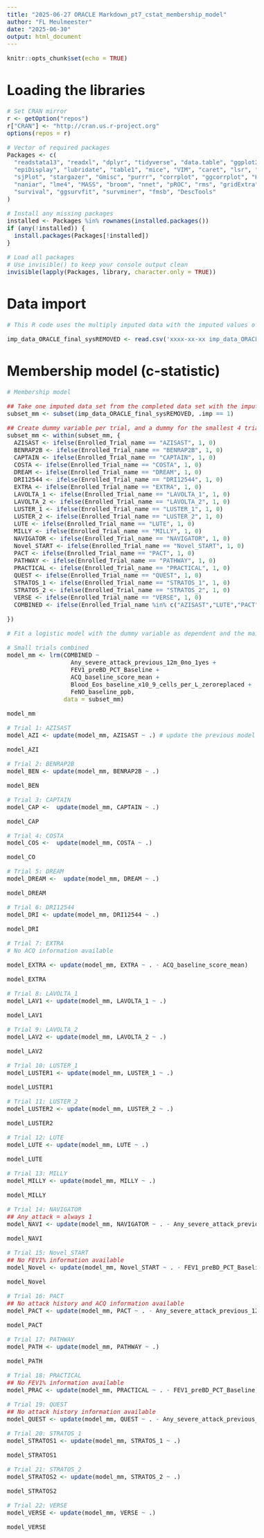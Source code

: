---
title: "2025-06-27 ORACLE Markdown_pt7_cstat_membership_model"
author: "FL Meulmeester"
date: "2025-06-30"
output: html_document
---

```{r setup, include=FALSE}
knitr::opts_chunk$set(echo = TRUE)
```

<style>
body {
text-align: justify}
</style>

<style type="text/css">
  body{
  font-size: 12pt;
}
</style>

<style type="text/css">
.main-container {
  max-width: 1600px;
  margin-left: auto;
  margin-right: auto;
}
</style>


# Loading the libraries
 
```{r Packages, eval = FALSE, results = 'hide'}

# Set CRAN mirror
r <- getOption("repos")
r["CRAN"] <- "http://cran.us.r-project.org"
options(repos = r)

# Vector of required packages
Packages <- c(
  "readstata13", "readxl", "dplyr", "tidyverse", "data.table", "ggplot2", "car",
  "epiDisplay", "lubridate", "table1", "mice", "VIM", "caret", "lsr", "tidymodels",
  "sjPlot", "stargazer", "Gmisc", "purrr", "corrplot", "ggcorrplot", "Hmisc",
  "naniar", "lme4", "MASS", "broom", "nnet", "pROC", "rms", "gridExtra",
  "survival", "ggsurvfit", "survminer", "fmsb", "DescTools"
)

# Install any missing packages
installed <- Packages %in% rownames(installed.packages())
if (any(!installed)) {
  install.packages(Packages[!installed])
}

# Load all packages
# Use invisible() to keep your console output clean
invisible(lapply(Packages, library, character.only = TRUE))
```


# Data import

```{r, eval = FALSE}
# This R code uses the multiply imputed data with the imputed values of systematically missings put back to NA (_sysREMOVED)  -- see pt6 of the ORACLE Markdown for the imputation process

imp_data_ORACLE_final_sysREMOVED <- read.csv('xxxx-xx-xx imp_data_ORACLE_final_COMPLETE.csv')

```


# Membership model (c-statistic)

```{r, eval = FALSE}
# Membership model

## Take one imputed data set from the completed data set with the imputed values of the systematically missings removed 
subset_mm <- subset(imp_data_ORACLE_final_sysREMOVED, .imp == 1)

## Create dummy variable per trial, and a dummy for the smallest 4 trials combined
subset_mm <- within(subset_mm, {
  AZISAST <- ifelse(Enrolled_Trial_name == "AZISAST", 1, 0)
  BENRAP2B <- ifelse(Enrolled_Trial_name == "BENRAP2B", 1, 0)
  CAPTAIN <- ifelse(Enrolled_Trial_name == "CAPTAIN", 1, 0)
  COSTA <- ifelse(Enrolled_Trial_name == "COSTA", 1, 0)
  DREAM <- ifelse(Enrolled_Trial_name == "DREAM", 1, 0)
  DRI12544 <- ifelse(Enrolled_Trial_name == "DRI12544", 1, 0)
  EXTRA <- ifelse(Enrolled_Trial_name == "EXTRA", 1, 0)
  LAVOLTA_1 <- ifelse(Enrolled_Trial_name == "LAVOLTA_1", 1, 0)
  LAVOLTA_2 <- ifelse(Enrolled_Trial_name == "LAVOLTA_2", 1, 0)
  LUSTER_1 <- ifelse(Enrolled_Trial_name == "LUSTER_1", 1, 0)
  LUSTER_2 <- ifelse(Enrolled_Trial_name == "LUSTER_2", 1, 0)
  LUTE <- ifelse(Enrolled_Trial_name == "LUTE", 1, 0)
  MILLY <- ifelse(Enrolled_Trial_name == "MILLY", 1, 0)
  NAVIGATOR <- ifelse(Enrolled_Trial_name == "NAVIGATOR", 1, 0)
  Novel_START <- ifelse(Enrolled_Trial_name == "Novel_START", 1, 0)
  PACT <- ifelse(Enrolled_Trial_name == "PACT", 1, 0)
  PATHWAY <- ifelse(Enrolled_Trial_name == "PATHWAY", 1, 0)
  PRACTICAL <- ifelse(Enrolled_Trial_name == "PRACTICAL", 1, 0)
  QUEST <- ifelse(Enrolled_Trial_name == "QUEST", 1, 0)
  STRATOS_1 <- ifelse(Enrolled_Trial_name == "STRATOS_1", 1, 0)
  STRATOS_2 <- ifelse(Enrolled_Trial_name == "STRATOS_2", 1, 0)
  VERSE <- ifelse(Enrolled_Trial_name == "VERSE", 1, 0)
  COMBINED <- ifelse(Enrolled_Trial_name %in% c("AZISAST","LUTE","PACT","VERSE"), 1, 0)

})

```


```{r, eval = FALSE}
# Fit a logistic model with the dummy variable as dependent and the main variables as independent 

# Small trials combined
model_mm <- lrm(COMBINED ~ 
                  Any_severe_attack_previous_12m_0no_1yes + 
                  FEV1_preBD_PCT_Baseline + 
                  ACQ_baseline_score_mean + 
                  Blood_Eos_baseline_x10_9_cells_per_L_zeroreplaced + 
                  FeNO_baseline_ppb, 
                data = subset_mm)

model_mm
```

```{r, eval = FALSE}
# Trial 1: AZISAST
model_AZI <- update(model_mm, AZISAST ~ .) # update the previous model by replacing the trial

model_AZI
```


```{r, eval = FALSE}
# Trial 2: BENRAP2B
model_BEN <- update(model_mm, BENRAP2B ~ .)

model_BEN
``` 


```{r, eval = FALSE}
# Trial 3: CAPTAIN
model_CAP <-  update(model_mm, CAPTAIN ~ .)

model_CAP
```


```{r, eval = FALSE}
# Trial 4: COSTA
model_COS <-  update(model_mm, COSTA ~ .)

model_CO

```


```{r, eval = FALSE}
# Trial 5: DREAM
model_DREAM <-  update(model_mm, DREAM ~ .)

model_DREAM
```


```{r, eval = FALSE}
# Trial 6: DRI12544
model_DRI <- update(model_mm, DRI12544 ~ .)

model_DRI
```


```{r, eval = FALSE}
# Trial 7: EXTRA
# No ACQ information available

model_EXTRA <- update(model_mm, EXTRA ~ . - ACQ_baseline_score_mean)

model_EXTRA
```


```{r, eval = FALSE}
# Trial 8: LAVOLTA_1
model_LAV1 <- update(model_mm, LAVOLTA_1 ~ .)

model_LAV1
```


```{r, eval = FALSE}
# Trial 9: LAVOLTA_2
model_LAV2 <- update(model_mm, LAVOLTA_2 ~ .)

model_LAV2
```


```{r, eval = FALSE}
# Trial 10: LUSTER_1
model_LUSTER1 <- update(model_mm, LUSTER_1 ~ .)

model_LUSTER1
```


```{r, eval = FALSE}
# Trial 11: LUSTER_2
model_LUSTER2 <- update(model_mm, LUSTER_2 ~ .)

model_LUSTER2
```


```{r, eval = FALSE}
# Trial 12: LUTE
model_LUTE <- update(model_mm, LUTE ~ .)

model_LUTE
```


```{r, eval = FALSE}
# Trial 13: MILLY
model_MILLY <- update(model_mm, MILLY ~ .)

model_MILLY
```


```{r, eval = FALSE}
# Trial 14: NAVIGATOR
## Any_attack = always 1
model_NAVI <- update(model_mm, NAVIGATOR ~ . - Any_severe_attack_previous_12m_0no_1yes)

model_NAVI
```


```{r, eval = FALSE}
# Trial 15: Novel_START
## No FEV1% information available
model_Novel <- update(model_mm, Novel_START ~ . - FEV1_preBD_PCT_Baseline)

model_Novel
```


```{r, eval = FALSE}
# Trial 16: PACT
## No attack history and ACQ information available
model_PACT <- update(model_mm, PACT ~ . - Any_severe_attack_previous_12m_0no_1yes - ACQ_baseline_score_mean)

model_PACT
```


```{r, eval = FALSE}
# Trial 17: PATHWAY
model_PATH <- update(model_mm, PATHWAY ~ .)

model_PATH
```


```{r, eval = FALSE}
# Trial 18: PRACTICAL
## No FEV1% information available
model_PRAC <- update(model_mm, PRACTICAL ~ . - FEV1_preBD_PCT_Baseline)
```


```{r, eval = FALSE}
# Trial 19: QUEST
## No attack history information available
model_QUEST <- update(model_mm, QUEST ~ . - Any_severe_attack_previous_12m_0no_1yes)
```


```{r, eval = FALSE}
# Trial 20: STRATOS_1
model_STRATOS1 <- update(model_mm, STRATOS_1 ~ .)

model_STRATOS1
```


```{r, eval = FALSE}
# Trial 21: STRATOS_2
model_STRATOS2 <- update(model_mm, STRATOS_2 ~ .)

model_STRATOS2
```


```{r, eval = FALSE}
# Trial 22: VERSE
model_VERSE <- update(model_mm, VERSE ~ .)

model_VERSE
```

